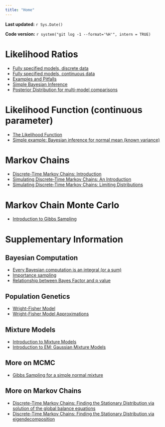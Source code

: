 ```yaml
---
title: "Home"
---
```


**Last updated:** `r Sys.Date()`

**Code version:** `r system("git log -1 --format='%H'", intern = TRUE)`

# Likelihood Ratios 
*  [Fully specified models, discrete data](likelihood_ratio_simple_models.html)
*  [Fully specified models, continuous data](likelihood_ratio_simple_continuous_data.html)
*  [Examples and Pitfalls](likelihood_do_dont.html)
*  [Simple Bayesian Inference](LR_and_BF.html)
*  [Posterior Distribution for multi-model comparisons](bayes_multiclass.html)

# Likelihood Function (continuous parameter)

*  [The Likelihood Function](likelihood_function.html)
*  [Simple example: Bayesian inference for normal mean (known variance)](shiny_normal_example.html)


# Markov Chains

*  [Discrete-Time Markov Chains: Introduction](markov_chains_discrete_intro.html)
*  [Simulating Discrete-Time Markov Chains: An Introduction](simulating_discrete_chains_1.html)
*  [Simulating Discrete-Time Markov Chains: Limiting Distributions](simulating_discrete_chains_2.html)

# Markov Chain Monte Carlo

* [Introduction to Gibbs Sampling](gibbs1.html)


# Supplementary Information

## Bayesian Computation

* [Every Bayesian computation is an integral (or a sum)](integral.html)
* [Importance sampling](Importance_sampling.html)
* [Relationship between Bayes Factor and p value](BF_and_pvalue.html)

## Population Genetics

* [Wright-Fisher Model](wright_fisher_model.html)
* [Wright-Fisher Model Approximations](approx_wright_fisher_model.html)

## Mixture Models

*  [Introduction to Mixture Models](intro_to_mixture_models.html)
*  [Introduction to EM: Gaussian Mixture Models](intro_to_em.html)

## More on MCMC

* [Gibbs Sampling for a simple normal mixture](gibbs2.html)

## More on Markov Chains

*  [Discrete-Time Markov Chains: Finding the Stationary Distribution via solution of the global balance equations](stationary_distribution.html)
*  [Discrete-Time Markov Chains: Finding the Stationary Distribution via eigendecomposition](markov_chains_discrete_stationary_dist.html)

